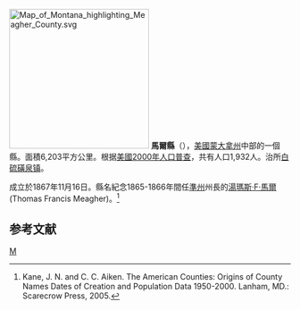 {{noteTA
|T=zh-hans:马尔县; zh-hant:馬爾縣; zh-tw:米格郡;
|1=zh-hans:县; zh-hant:縣; zh-tw:郡;
}}
[[File:Map_of_Montana_highlighting_Meagher_County.svg|250px]]
'''馬爾縣'''（{{lang-en|Meagher County}}），[[美國|美國]][[蒙大拿州|蒙大拿州]]中部的一個縣。面積6,203平方公里。根据[[美國2000年人口普查|美國2000年人口普查]]，共有人口1,932人。治所[[白硫磺泉镇_(蒙大拿州)|白硫磺泉镇]]。

成立於1867年11月16日。縣名紀念1865-1866年間任[[蒙大拿準州|準州]]州長的[[湯瑪斯·F·馬爾|湯瑪斯·F·馬爾]] (Thomas Francis Meagher)。<ref>Kane, J. N. and C. C. Aiken. The American Counties: Origins of County Names Dates of Creation and Population Data 1950-2000. Lanham, MD.: Scarecrow Press, 2005. </ref>

==参考文献==
<div class="references-small">
<references />
</div>
[[Category:蒙大拿州行政區劃|M]]
